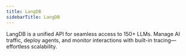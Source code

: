 ```yaml
---
title: LangDB
sidebarTitle: LangDB
---
```


LangDB is a unified API for seamless access to 150+ LLMs. Manage AI traffic, deploy agents, and monitor interactions with built-in tracing—effortless scalability.

<Snippet file="model-langdb-params.mdx" />